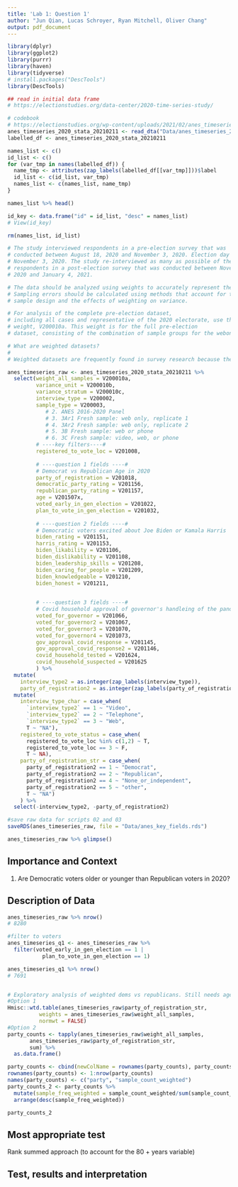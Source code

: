 ```yaml
---
title: 'Lab 1: Question 1'
author: "Jun Qian, Lucas Schroyer, Ryan Mitchell, Oliver Chang"
output: pdf_document
---
```


```r
library(dplyr)
library(ggplot2) 
library(purrr)
library(haven)
library(tidyverse)
# install.packages("DescTools")
library(DescTools)
```

```r
## read in initial data frame
# https://electionstudies.org/data-center/2020-time-series-study/

# codebook
# https://electionstudies.org/wp-content/uploads/2021/02/anes_timeseries_2020_userguidecodebook_20210211.pdf
anes_timeseries_2020_stata_20210211 <- read_dta("Data/anes_timeseries_2020_stata_20210211.dta")
labelled_df <- anes_timeseries_2020_stata_20210211

names_list <- c()
id_list <- c()
for (var_tmp in names(labelled_df)) {
  name_tmp <- attributes(zap_labels(labelled_df[[var_tmp]]))$label
  id_list <- c(id_list, var_tmp)
  names_list <- c(names_list, name_tmp)
}

names_list %>% head()

id_key <- data.frame("id" = id_list, "desc" = names_list)
# View(id_key)

rm(names_list, id_list)


```

``` r
# The study interviewed respondents in a pre-election survey that was
# conducted between August 18, 2020 and November 3, 2020. Election day was
# November 3, 2020. The study re-interviewed as many as possible of the same
# respondents in a post-election survey that was conducted between November 8,
# 2020 and January 4, 2021.

# The data should be analyzed using weights to accurately represent the population.
# Sampling errors should be calculated using methods that account for the complex
# sample design and the effects of weighting on variance.

# For analysis of the complete pre-election dataset,
# including all cases and representative of the 2020 electorate, use the full sample
# weight, V200010a. This weight is for the full pre-election
# dataset, consisting of the combination of sample groups for the webonly, mixed web, and mixed video modes, and the 2016-2020 panel cases combined. Most analyses should use this weight unless the sample group is intended to be limited to one of the subsets below

# What are weighted datasets?
# 
# Weighted datasets are frequently found in survey research because the respondents to a survey are sampled from a larger population of interest. The respondents to the sample represent themselves and others in their "weight class" who were not included in the sample. So the weights essentially inflate (or deflate) the value for each row in the dataset to represent the population.

anes_timeseries_raw <- anes_timeseries_2020_stata_20210211 %>% 
  select(weight_all_samples = V200010a,
         variance_unit = V200010b,
         variance_stratum = V200010c,
         interview_type = V200002,
         sample_type = V200003,
            # 2. ANES 2016-2020 Panel
            # 3. 3Ar1 Fresh sample: web only, replicate 1
            # 4. 3Ar2 Fresh sample: web only, replicate 2
            # 5. 3B Fresh sample: web or phone
            # 6. 3C Fresh sample: video, web, or phone
         # ----key filters----#
         registered_to_vote_loc = V201008,
         
         # ----question 1 fields ----#
         # Democrat vs Republican Age in 2020
         party_of_registration = V201018,
         democratic_party_rating = V201156,
         republican_party_rating = V201157,
         age = V201507x,
         voted_early_in_gen_election = V201022,
         plan_to_vote_in_gen_election = V201032,
         
         # ----question 2 fields ----#
         # Democratic voters excited about Joe Biden or Kamala Harris
         biden_rating = V201151,
         harris_rating = V201153,
         biden_likability = V201106,
         biden_dislikability = V201108,
         biden_leadership_skills = V201208,
         biden_caring_for_people = V201209,
         biden_knowledgeable = V201210,
         biden_honest = V201211,

         
         # ----question 3 fields ----#
         # Covid household approval of governor's handleing of the pandemic
         voted_for_governor = V201066,
         voted_for_governor2 = V201067,
         voted_for_governor3 = V201070,
         voted_for_governor4 = V201073,
         gov_approval_covid_response = V201145,
         gov_approval_covid_response2 = V201146,
         covid_household_tested = V201624,
         covid_household_suspected = V201625
         ) %>% 
  mutate(
    interview_type2 = as.integer(zap_labels(interview_type)),
    party_of_registration2 = as.integer(zap_labels(party_of_registration))) %>% 
  mutate(
    interview_type_char = case_when(
      `interview_type2` == 1 ~ "Video",
      `interview_type2` == 2 ~ "Telephone",
      `interview_type2` == 3 ~ "Web",
      T ~ "NA"),
    registered_to_vote_status = case_when(
      registered_to_vote_loc %in% c(1,2) ~ T,
      registered_to_vote_loc == 3 ~ F,
      T ~ NA),
    party_of_registration_str = case_when(
      party_of_registration2 == 1 ~ "Democrat",
      party_of_registration2 == 2 ~ "Republican",
      party_of_registration2 == 4 ~ "None_or_independent",
      party_of_registration2 == 5 ~ "other",
      T ~ "NA")
    ) %>% 
  select(-interview_type2, -party_of_registration2)

#save raw data for scripts 02 and 03
saveRDS(anes_timeseries_raw, file = "Data/anes_key_fields.rds")

anes_timeseries_raw %>% glimpse()

```


## Importance and Context
<!-- You can (and should delete each of these comments lines in your final report) --> 
<!-- Explain why the reader should care about your research question. -->

1. Are Democratic voters older or younger than Republican voters in 2020?



## Description of Data
<!-- Explain how your research question is operationalized, including whether the variables you create are appropriate to study the concepts in question. --> 
<!-- What are some basic features of the data distribution? --> 
<!-- What changes do you make to the data and why? --> 

```r

anes_timeseries_raw %>% nrow()
# 8280

#filter to voters
anes_timeseries_q1 <- anes_timeseries_raw %>% 
  filter(voted_early_in_gen_election == 1 | 
           plan_to_vote_in_gen_election == 1)

anes_timeseries_q1 %>% nrow()
# 7691


# Exploratory analysis of weighted dems vs republicans. Still needs age and stats tests
#Option 1
Hmisc::wtd.table(anes_timeseries_raw$party_of_registration_str, 
          weights = anes_timeseries_raw$weight_all_samples,
          normwt = FALSE)
#Option 2
party_counts <- tapply(anes_timeseries_raw$weight_all_samples, 
       anes_timeseries_raw$party_of_registration_str, 
       sum) %>% 
  as.data.frame()

party_counts <- cbind(newColName = rownames(party_counts), party_counts)
rownames(party_counts) <- 1:nrow(party_counts)
names(party_counts) <- c("party", "sample_count_weighted")
party_counts_2 <- party_counts %>% 
  mutate(sample_freq_weighted = sample_count_weighted/sum(sample_count_weighted) * 100) %>% 
  arrange(desc(sample_freq_weighted)) 

party_counts_2
```


## Most appropriate test 
<!-- Explain which test is the most appropriate to answer your question and why it is the most appropriate --> 
<!-- List every assumption that your test requires and evaluate it. -->

Rank summed approach (to account for the 80 + years variable)


## Test, results and interpretation
<!-- What are the results of your test? --> 
<!-- What do the results of this test mean? What is the practical significance? --> 